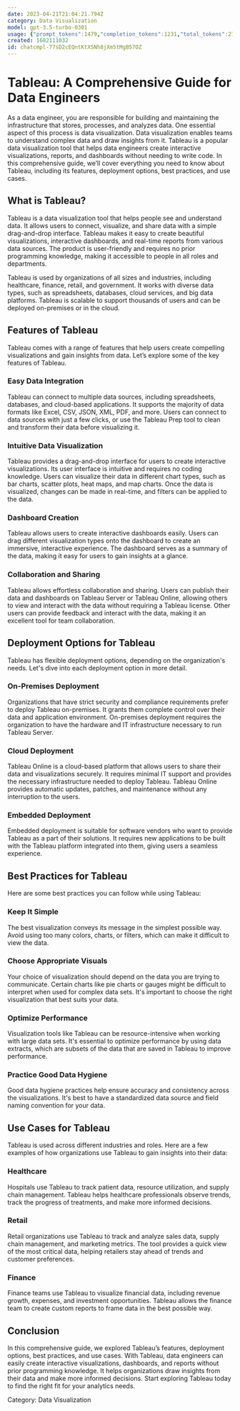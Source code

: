 ```yaml
---
date: 2023-04-21T21:04:21.794Z
category: Data Visualization
model: gpt-3.5-turbo-0301
usage: {"prompt_tokens":1479,"completion_tokens":1231,"total_tokens":2710}
created: 1682111032
id: chatcmpl-77sD2cEQntKtXSNh8jXm5tMgB57OZ
---
```


# Tableau: A Comprehensive Guide for Data Engineers

As a data engineer, you are responsible for building and maintaining the infrastructure that stores, processes, and analyzes data. One essential aspect of this process is data visualization. Data visualization enables teams to understand complex data and draw insights from it. Tableau is a popular data visualization tool that helps data engineers create interactive visualizations, reports, and dashboards without needing to write code. In this comprehensive guide, we’ll cover everything you need to know about Tableau, including its features, deployment options, best practices, and use cases. 

## What is Tableau?

Tableau is a data visualization tool that helps people see and understand data. It allows users to connect, visualize, and share data with a simple drag-and-drop interface. Tableau makes it easy to create beautiful visualizations, interactive dashboards, and real-time reports from various data sources. The product is user-friendly and requires no prior programming knowledge, making it accessible to people in all roles and departments.

Tableau is used by organizations of all sizes and industries, including healthcare, finance, retail, and government. It works with diverse data types, such as spreadsheets, databases, cloud services, and big data platforms. Tableau is scalable to support thousands of users and can be deployed on-premises or in the cloud.

## Features of Tableau

Tableau comes with a range of features that help users create compelling visualizations and gain insights from data. Let’s explore some of the key features of Tableau.

### Easy Data Integration

Tableau can connect to multiple data sources, including spreadsheets, databases, and cloud-based applications. It supports the majority of data formats like Excel, CSV, JSON, XML, PDF, and more. Users can connect to data sources with just a few clicks, or use the Tableau Prep tool to clean and transform their data before visualizing it.

### Intuitive Data Visualization

Tableau provides a drag-and-drop interface for users to create interactive visualizations. Its user interface is intuitive and requires no coding knowledge. Users can visualize their data in different chart types, such as bar charts, scatter plots, heat maps, and map charts. Once the data is visualized, changes can be made in real-time, and filters can be applied to the data.

### Dashboard Creation

Tableau allows users to create interactive dashboards easily. Users can drag different visualization types onto the dashboard to create an immersive, interactive experience. The dashboard serves as a summary of the data, making it easy for users to gain insights at a glance.

### Collaboration and Sharing

Tableau allows effortless collaboration and sharing. Users can publish their data and dashboards on Tableau Server or Tableau Online, allowing others to view and interact with the data without requiring a Tableau license. Other users can provide feedback and interact with the data, making it an excellent tool for team collaboration.

## Deployment Options for Tableau

Tableau has flexible deployment options, depending on the organization's needs. Let's dive into each deployment option in more detail.

### On-Premises Deployment

Organizations that have strict security and compliance requirements prefer to deploy Tableau on-premises. It grants them complete control over their data and application environment. On-premises deployment requires the organization to have the hardware and IT infrastructure necessary to run Tableau Server.

### Cloud Deployment

Tableau Online is a cloud-based platform that allows users to share their data and visualizations securely. It requires minimal IT support and provides the necessary infrastructure needed to deploy Tableau. Tableau Online provides automatic updates, patches, and maintenance without any interruption to the users.

### Embedded Deployment

Embedded deployment is suitable for software vendors who want to provide Tableau as a part of their solutions. It requires new applications to be built with the Tableau platform integrated into them, giving users a seamless experience.

## Best Practices for Tableau

Here are some best practices you can follow while using Tableau:

### Keep It Simple

The best visualization conveys its message in the simplest possible way. Avoid using too many colors, charts, or filters, which can make it difficult to view the data.

### Choose Appropriate Visuals

Your choice of visualization should depend on the data you are trying to communicate. Certain charts like pie charts or gauges might be difficult to interpret when used for complex data sets. It's important to choose the right visualization that best suits your data.

### Optimize Performance

Visualization tools like Tableau can be resource-intensive when working with large data sets. It's essential to optimize performance by using data extracts, which are subsets of the data that are saved in Tableau to improve performance. 

### Practice Good Data Hygiene

Good data hygiene practices help ensure accuracy and consistency across the visualizations. It's best to have a standardized data source and field naming convention for your data.

## Use Cases for Tableau

Tableau is used across different industries and roles. Here are a few examples of how organizations use Tableau to gain insights into their data:

### Healthcare

Hospitals use Tableau to track patient data, resource utilization, and supply chain management. Tableau helps healthcare professionals observe trends, track the progress of treatments, and make more informed decisions.

### Retail

Retail organizations use Tableau to track and analyze sales data, supply chain management, and marketing metrics. The tool provides a quick view of the most critical data, helping retailers stay ahead of trends and customer preferences.

### Finance

Finance teams use Tableau to visualize financial data, including revenue growth, expenses, and investment opportunities. Tableau allows the finance team to create custom reports to frame data in the best possible way.

## Conclusion

In this comprehensive guide, we explored Tableau’s features, deployment options, best practices, and use cases. With Tableau, data engineers can easily create interactive visualizations, dashboards, and reports without prior programming knowledge. It helps organizations draw insights from their data and make more informed decisions. Start exploring Tableau today to find the right fit for your analytics needs.

Category: Data Visualization